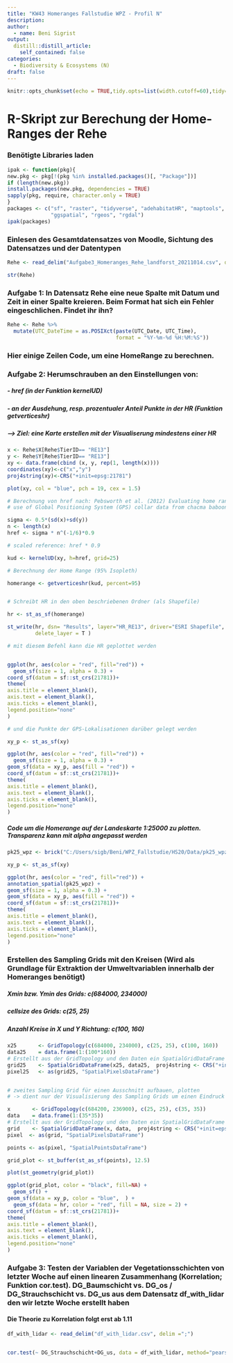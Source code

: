```yaml
---
title: "KW43 Homeranges Fallstudie WPZ - Profil N"
description:
author:
  - name: Beni Sigrist
output:
  distill::distill_article:
    self_contained: false
categories:
  - Biodiversity & Ecosystems (N)
draft: false
---
```


```r
knitr::opts_chunk$set(echo = TRUE,tidy.opts=list(width.cutoff=60),tidy=TRUE)
```

# R-Skript zur Berechung der Home-Ranges der Rehe 

### Benötigte Libraries laden

```r

ipak <- function(pkg){
new.pkg <- pkg[!(pkg %in% installed.packages()[, "Package"])]
if (length(new.pkg))
install.packages(new.pkg, dependencies = TRUE)
sapply(pkg, require, character.only = TRUE)
}
packages <- c("sf", "raster", "tidyverse", "adehabitatHR", "maptools", "sp", 
              "ggspatial", "rgeos", "rgdal")
ipak(packages)


```

### Einlesen des Gesamtdatensatzes von Moodle, Sichtung des Datensatzes und der Datentypen

```r

Rehe <- read_delim("Aufgabe3_Homeranges_Rehe_landforst_20211014.csv", delim = ";")

str(Rehe)

```

### Aufgabe 1: In Datensatz Rehe eine neue Spalte mit Datum und Zeit in einer Spalte kreieren. Beim Format hat sich ein Fehler eingeschlichen. Findet ihr ihn?


```r

Rehe <- Rehe %>%
  mutate(UTC_DateTime = as.POSIXct(paste(UTC_Date, UTC_Time), 
                                   format = "%Y-%m-%d %H:%M:%S"))

```

### Hier einige Zeilen Code, um eine HomeRange zu berechnen.

### Aufgabe 2: Herumschrauben an den Einstellungen von: 
##### - href (in der Funktion kernelUD)
##### - an der Ausdehung, resp. prozentualer Anteil Punkte in der HR (Funktion getverticeshr) 

##### --> Ziel: eine Karte erstellen mit der Visualiserung mindestens einer HR

```r

x <- Rehe$X[Rehe$TierID== "RE13"]    
y <- Rehe$Y[Rehe$TierID== "RE13"]
xy <- data.frame(cbind (x, y, rep(1, length(x))))       
coordinates(xy)<-c("x","y")                             
proj4string(xy)<-CRS("+init=epsg:21781")  

plot(xy, col = "blue", pch = 19, cex = 1.5)

# Berechnung von href nach: Pebsworth et al. (2012) Evaluating home range techniques: 
# use of Global Positioning System (GPS) collar data from chacma baboons

sigma <- 0.5*(sd(x)+sd(y))                              
n <- length(x)
href <- sigma * n^(-1/6)*0.9  

# scaled reference: href * 0.9

kud <- kernelUD(xy, h=href, grid=25)             

# Berechnung der Home Range (95% Isopleth)

homerange <- getverticeshr(kud, percent=95)             


# Schreibt HR in den oben beschriebenen Ordner (als Shapefile)

hr <- st_as_sf(homerange)

st_write(hr, dsn= "Results", layer="HR_RE13", driver="ESRI Shapefile",  
         delete_layer = T )

```

```r

# mit diesem Befehl kann die HR geplottet werden


ggplot(hr, aes(color = "red", fill="red")) + 
  geom_sf(size = 1, alpha = 0.3) +
coord_sf(datum = sf::st_crs(21781))+
theme(
axis.title = element_blank(),
axis.text = element_blank(),
axis.ticks = element_blank(),
legend.position="none"
)

# und die Punkte der GPS-Lokalisationen darüber gelegt werden 

xy_p <- st_as_sf(xy)

ggplot(hr, aes(color = "red", fill="red")) + 
  geom_sf(size = 1, alpha = 0.3) +
geom_sf(data = xy_p, aes(fill = "red")) +
coord_sf(datum = sf::st_crs(21781))+
theme(
axis.title = element_blank(),
axis.text = element_blank(),
axis.ticks = element_blank(),
legend.position="none"
)

```    

##### Code um die Homerange auf der Landeskarte 1:25000 zu plotten. Transparenz kann mit alpha angepasst werden

```r

pk25_wpz <- brick("C:/Users/sigb/Beni/WPZ_Fallstudie/HS20/Data/pk25_wpz.tif")

xy_p <- st_as_sf(xy)

ggplot(hr, aes(color = "red", fill="red")) +
annotation_spatial(pk25_wpz) +
geom_sf(size = 1, alpha = 0.3) +
geom_sf(data = xy_p, aes(fill = "red")) +
coord_sf(datum = sf::st_crs(21781))+
theme(
axis.title = element_blank(),
axis.text = element_blank(),
axis.ticks = element_blank(),
legend.position="none"
)


```

### Erstellen des Sampling Grids mit den Kreisen (Wird als Grundlage für Extraktion der Umweltvariablen innerhalb der Homeranges benötigt)

##### Xmin bzw. Ymin des Grids: c(684000, 234000)
##### cellsize des Grids: c(25, 25)
##### Anzahl Kreise in X und Y Richtung: c(100, 160)


```r
x25       <- GridTopology(c(684000, 234000), c(25, 25), c(100, 160)) 
data25    = data.frame(1:(100*160))           
# Erstellt aus der GridTopology und den Daten ein SpatialGridDataFrame
grid25    <- SpatialGridDataFrame(x25, data25,  proj4string <- CRS("+init=epsg:21781"))
pixel25   <- as(grid25, "SpatialPixelsDataFrame")


# zweites Sampling Grid für einen Ausschnitt aufbauen, plotten
# -> dient nur der Visualisierung des Sampling Grids um einen Eindruck zu erhalten

x       <- GridTopology(c(684200, 236900), c(25, 25), c(35, 35)) 
data    = data.frame(1:(35*35))           
# Erstellt aus der GridTopology und den Daten ein SpatialGridDataFrame
grid    <- SpatialGridDataFrame(x, data,  proj4string <- CRS("+init=epsg:21781"))
pixel  <- as(grid, "SpatialPixelsDataFrame")

points <- as(pixel, "SpatialPointsDataFrame")

grid_plot <- st_buffer(st_as_sf(points), 12.5)

plot(st_geometry(grid_plot))

ggplot(grid_plot, color = "black", fill=NA) + 
  geom_sf() +
geom_sf(data = xy_p, color = "blue",  ) +
  geom_sf(data = hr, color = "red", fill = NA, size = 2) +
coord_sf(datum = sf::st_crs(21781))+
theme(
axis.title = element_blank(),
axis.text = element_blank(),
axis.ticks = element_blank(),
legend.position="none"
)


```


### Aufgabe 3: Testen der Variablen der Vegetationsschichten von letzter Woche auf einen linearen Zusammenhang (Korrelation; Funktion cor.test). DG_Baumschicht vs. DG_os / DG_Strauchschicht vs. DG_us aus dem Datensatz df_with_lidar den wir letzte Woche erstellt haben

#### Die Theorie zu Korrelation folgt erst ab 1.11


```r

df_with_lidar <- read_delim("df_with_lidar.csv", delim =";")


cor.test(~ DG_Strauchschicht+DG_us, data = df_with_lidar, method="pearson")

```
